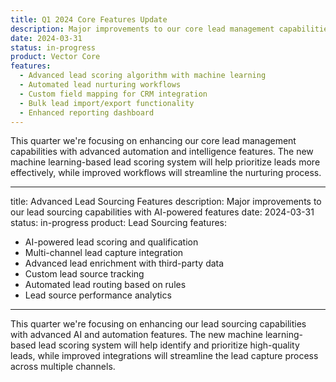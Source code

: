 ```yaml
---
title: Q1 2024 Core Features Update
description: Major improvements to our core lead management capabilities
date: 2024-03-31
status: in-progress
product: Vector Core
features:
  - Advanced lead scoring algorithm with machine learning
  - Automated lead nurturing workflows
  - Custom field mapping for CRM integration
  - Bulk lead import/export functionality
  - Enhanced reporting dashboard
---
```


This quarter we're focusing on enhancing our core lead management capabilities with advanced automation and intelligence features. The new machine learning-based lead scoring system will help prioritize leads more effectively, while improved workflows will streamline the nurturing process.

---

title: Advanced Lead Sourcing Features
description: Major improvements to our lead sourcing capabilities with AI-powered features
date: 2024-03-31
status: in-progress
product: Lead Sourcing
features:

- AI-powered lead scoring and qualification
- Multi-channel lead capture integration
- Advanced lead enrichment with third-party data
- Custom lead source tracking
- Automated lead routing based on rules
- Lead source performance analytics

---

This quarter we're focusing on enhancing our lead sourcing capabilities with advanced AI and automation features. The new machine learning-based lead scoring system will help identify and prioritize high-quality leads, while improved integrations will streamline the lead capture process across multiple channels.
